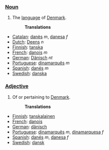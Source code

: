 ===[[Noun]]===
# The [[language]] of [[Denmark]].
#:'''Translations'''
*[[Catalan]]: [[danès]] ''m'', [[danesa]] ''f''
*[[Dutch]]: [[Deens]] ''n''
*[[Finnish]]: [[tanska]]
*[[French]]: [[danois]] ''m''
*[[German]]: [[Dänisch]] ''nt''
*[[Portuguese]]: [[dinamarquês]] ''m''
*[[Spanish]]: [[danés]] ''m''
*[[Swedish]]: [[danska]]
===[[Adjective]]===
# Of or pertaining to [[Denmark]].
#:'''Translations'''
*[[Finnish]]: [[tanskalainen]]
*[[French]]: [[danois]]
*[[German]]: [[dänisch]]
*[[Portuguese]]: [[dinamarquês]] ''m'', [[dinamarquesa]] ''f''
*[[Spanish]]: [[danés]] ''m'', [[danesa]] ''f''
*[[Swedish]]: [[dansk]]